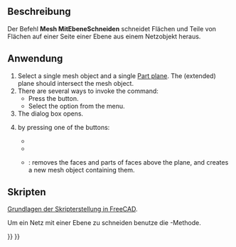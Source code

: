 <languages/>

{{Docnav/de
|[[Mesh_PolyTrim/de|MehrfachBeschneiden]]
|[[Mesh_SectionByPlane/de|MitEbeneBeschneiden]]
|[[Mesh_Workbench/de|Mesh]]
|IconL=Mesh_PolyTrim.svg
|IconR=Mesh_SectionByPlane.svg
|IconC=Workbench_Mesh.svg
}}

{{GuiCommand/de
|Name=Mesh TrimByPlane
|Name/de=Mesh MitEbeneBeschneiden
|MenuLocation=Netze → Schneiden → Mit Ebene beschneiden
|Workbenches=[[Mesh_Workbench/de|Mesh]]
|SeeAlso=[[Mesh_PolyCut/de|Mesh MehrfachSchneiden]], [[Mesh_PolyTrim/de|Mesh MehrfachBeschneiden]]
}}

<span id="Description"></span>
==Beschreibung==

Der Befehl '''Mesh MitEbeneSchneiden''' schneidet Flächen und Teile von Flächen auf einer Seite einer Ebene aus einem Netzobjekt heraus.

<span id="Usage"></span>
==Anwendung==

# Select a single mesh object and a single [[Part_Plane|Part plane]]. The (extended) plane should intersect the mesh object.
# There are several ways to invoke the command:
#* Press the {{Button|[[Image:Mesh_TrimByPlane.svg|16px]] [[Mesh_TrimByPlane|Trim With Plane]]}} button.
#* Select the {{MenuCommand|Meshes → Cutting → [[Image:Mesh_TrimByPlane.svg|16px]] Trim With Plane}} option from the menu.
# The {{MenuCommand|Trim With Plane}} dialog box opens.
# {{MenuCommand|Select the side you want to keep}} by pressing one of the buttons:
#* {{button|Below}}
#* {{button|Above}}
#* {{button|Split}}: removes the faces and parts of faces above the plane, and creates a new mesh object containing them.

<span id="Scripting"></span>
==Skripten==

{{Emphasis|Siehe auch:}} [[FreeCAD_Scripting_Basics/de|Grundlagen der Skripterstellung in FreeCAD]].

Um ein Netz mit einer Ebene zu schneiden benutze die {{incode|MitEbeneSchneiden}}-Methode.

{{Code|code=
import FreeCAD as App
import Mesh

# Create a non-parametric box-shaped mesh:
msh = App.ActiveDocument.addObject("Mesh::Feature", "Mesh")
msh.Mesh = Mesh.createBox(30, 40, 50)
msh.ViewObject.DisplayMode = "Flat Lines"

# Define a plane by a base point and a normal vector:
pnt = App.Vector(25, 0, 0)
nor = App.Vector(0, 0, 1)

# We need to work on a copy of the msh.Mesh object:
new_msh = msh.Mesh.copy()

# Trim that copy:
new_msh.trimByPlane(pnt, nor)

# Update msh.Mesh:
msh.Mesh = new_msh
}}


{{Docnav/de
|[[Mesh_PolyTrim/de|MehrfachBeschneiden]]
|[[Mesh_SectionByPlane/de|MitEbeneBeschneiden]]
|[[Mesh_Workbench/de|Mesh]]
|IconL=Mesh_PolyTrim.svg
|IconR=Mesh_SectionByPlane.svg
|IconC=Workbench_Mesh.svg
}}

{{Mesh Tools navi{{#translation:}}}}
{{Userdocnavi{{#translation:}}}}